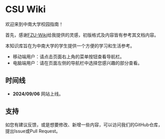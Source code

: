 # CSU Wiki

欢迎来到中南大学校园指南！

首先，感谢[FZU-Wiki](https://github.com/west2-online/fzu-wiki/)给我提供的灵感，初版格式及内容皆有参考其文档内容。

本知识库旨在为中南大学的学生提供一个方便的学习和生活参考。

- 移动端用户：请点击页面右上角的菜单按钮查看导航栏。
- 电脑端用户：请在页面左侧的导航栏中选择您感兴趣的部分查看。

## 时间线

- **2024/09/06** 网站上线。

## 支持

如您有建议反馈，或是想要修改、新增一些内容，可以访问我们的GitHub仓库，提出Issue或Pull Request。
